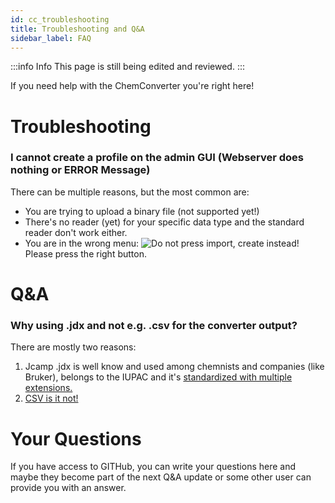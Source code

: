 ```yaml
---
id: cc_troubleshooting
title: Troubleshooting and Q&A
sidebar_label: FAQ
---
```


:::info Info
This page is still being edited and reviewed.
:::

If you need help with the ChemConverter you're right here!

# Troubleshooting

### I cannot create a profile on the admin GUI (Webserver does nothing or ERROR Message)

There can be multiple reasons, but the most common are:
* You are trying to upload a binary file (not supported yet!)
* There's no reader (yet) for your specific data type and the standard reader don't work either.
* You are in the wrong menu: ![Do not press import, create instead!](/img/converter/dontImport.svg) Please press the right button. 

# Q&A

### Why using .jdx and not e.g. .csv for the converter output?

There are mostly two reasons:
1. Jcamp .jdx is well know and used among chemnists and companies (like Bruker), belongs to the IUPAC and it's [standardized with multiple extensions.](https://doi.org/10.1366/0003702884428734)
2. [CSV is it not!](https://doi.org/10.17487/RFC4180)   

# Your Questions

If you have access to GITHub, you can write your questions here and maybe they become part of the next Q&A update or some other user can provide you with an answer.
